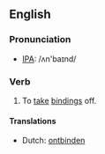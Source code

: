==English==
=== Pronunciation ===
*[[w:IPA|IPA]]: /ʌn'baɪnd/

=== Verb ===
{{irregverb|'''to unbind'''|'''[[unbinds]]'''|'''[[unbound]]'''|'''[[unbound]]'''|'''[[unbinding]]'''}}

# To [[take off|take]] [[binding]]s off.

==== Translations ====
*Dutch: [[ontbinden]]